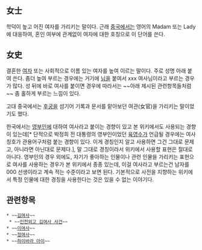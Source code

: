 == 女士 ==
학덕이 높고 어진 여자를 가리키는 말이다. 근래 [[중국]]에서는 영어의 Madam 또는 Lady에 대응하여, 혼인 여부에 관계없이 여자에 대한 호칭으로 이 단어를 쓴다.

== 女史 ==
결혼한 [[여자]] 또는 사회적으로 이름 있는 여자를 높여 이르는 말이다. 주로 성명 아래 붙여 쓴다. 좀더 높여 부르는 경우에는 거기에 [[님]]을 붙여서 xxx 여사님이라고 부르는 경우가 많다. 성 뒤에 바로 여사를 붙이면 경우에 따라서는 ~~아래 제시된 관련항목들처럼~~ 좀 홀하게 부르는 느낌이 있다.

고대 중국에서는 [[후궁]]을 섬기어 기록과 문서를 맡아보던 여관(女官)을 가리키는 말이었기도 했다.

한국에서는 [[영부인]]에 대하여 여사라고 붙이는 경향이 있고 본 위키에서도 사용되는 경향이 있는데[* 단적으로 박정희 전 대통령의 영부인이었던 [[육영수]]가 언급될 경우에는 여사 칭호가 관용어구처럼 붙는 경향이 있다. 이게 경칭인지 알고 사용하면 그건 그대로 문제고, 아니라면 아닌대로 문제다.], 말 그대로 경칭이라서 위키에서 사용할 표현은 절대로 아니다. 영부인의 경우 외에도, 자기가 좋아하는 인물이나 관련 인물을 가리키는 표현으로 여사를 사용하는 경우가 본 위키에서 종종 있는데, 이걸 여사라고 부르는건 남자를 000 선생이라고 계속 적는 수준이라고 보면 된다. 기본적으로 사전을 지향하는 위키에서 특정 인물에 대한 경칭을 사용한다는 것은 있을 수 없는 이야기다. 
== 관련항목 ==
 * ~~[[김여사]]~~
  * ~~[[인천외고 김여사 사건]]~~
 * ~~[[이여사]]~~
 * ~~[[정여사]]~~
 * ~~[[하이바라 아이]]~~
